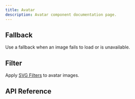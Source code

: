```yaml
---
title: Avatar
description: Avatar component documentation page.
---
```



<Framework id="react">
	<Preview framework="react" files={{ 'app.tsx': DefaultReactRaw }} client:visible>
		<DefaultReact client:visible />
	</Preview>
</Framework>
<Framework id="svelte">
	<Preview framework="svelte" files={{ 'app.svelte': DefaultSvelteRaw }} client:visible>
		<DefaultSvelte client:visible />
	</Preview>
</Framework>

## Fallback

Use a fallback when an image fails to load or is unavailable.

<Framework id="react">
	<Preview framework="react" files={{ 'app.tsx': FallbackReactRaw }} client:visible>
		<FallbackReact client:visible />
	</Preview>
</Framework>
<Framework id="svelte">
	<Preview framework="svelte" files={{ 'app.svelte': FallbackSvelteRaw }} client:visible>
		<FallbackSvelte client:visible />
	</Preview>
</Framework>

## Filter

Apply [SVG Filters](/docs/guides/cookbook/svg-filters) to avatar images.

<Framework id="react">
	<Preview framework="react" files={{ 'app.tsx': FilterReactRaw }} client:visible>
		<FilterReact client:visible />
	</Preview>
</Framework>
<Framework id="svelte">
	<Preview framework="svelte" files={{ 'app.svelte': FilterSvelteRaw }} client:visible>
		<FilterSvelte client:visible />
	</Preview>
</Framework>

## API Reference

<ApiTable />
